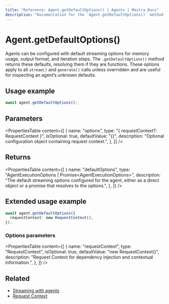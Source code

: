 ```yaml
---
title: "Reference: Agent.getDefaultOptions() | Agents | Mastra Docs"
description: "Documentation for the `Agent.getDefaultOptions()` method in Mastra agents, which retrieves the default options used for stream and generate calls."
---
```


# Agent.getDefaultOptions()

Agents can be configured with default streaming options for memory usage, output format, and iteration steps. The `.getDefaultOptions()` method returns these defaults, resolving them if they are functions. These options apply to all `stream()` and `generate()` calls unless overridden and are useful for inspecting an agent’s unknown defaults.

## Usage example

```typescript copy
await agent.getDefaultOptions();
```

## Parameters

<PropertiesTable
  content={[
    {
      name: "options",
      type: "{ requestContext?: RequestContext }",
      isOptional: true,
      defaultValue: "{}",
      description: "Optional configuration object containing request context.",
    },
  ]}
/>

## Returns

<PropertiesTable
  content={[
    {
      name: "defaultOptions",
      type: "AgentExecutionOptions<Output> | Promise<AgentExecutionOptions<Output>>",
      description:
        "The default streaming options configured for the agent, either as a direct object or a promise that resolves to the options.",
    },
  ]}
/>

## Extended usage example

```typescript copy
await agent.getDefaultOptions({
  requestContext: new RequestContext(),
});
```

### Options parameters

<PropertiesTable
  content={[
    {
      name: "requestContext",
      type: "RequestContext",
      isOptional: true,
      defaultValue: "new RequestContext()",
      description:
        "Request Context for dependency injection and contextual information.",
    },
  ]}
/>

## Related

- [Streaming with agents](/docs/streaming/overview#streaming-with-agents)
- [Request Context](/docs/server-db/request-context)
